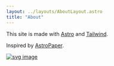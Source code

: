 ```yaml
---
layout: ../layouts/AboutLayout.astro
title: "About"
---
```



This site is made with [Astro](https://astro.build/) and [Tailwind](https://tailwindcss.com/).

Inspired by [AstroPaper](https://github.com/satnaing/astro-paper).

[![svg image](/assets/astro.svg)](https://astro.build/)
